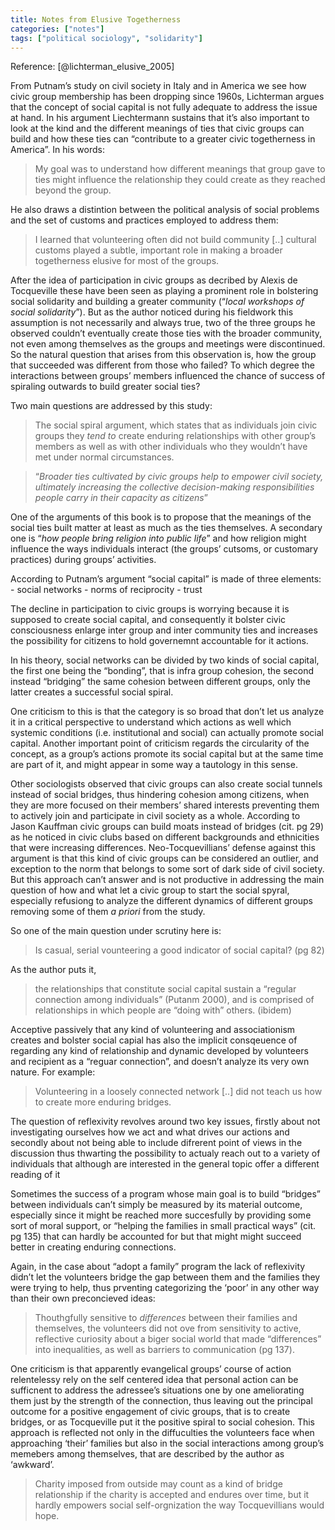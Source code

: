 ```yaml
---
title: Notes from Elusive Togetherness
categories: ["notes"]
tags: ["political sociology", "solidarity"]
---
```


Reference: [@lichterman_elusive_2005]

From Putnam's study on civil society in Italy and in America we see how civic group membership has been dropping since 1960s, Lichterman argues that the concept of social capital is not fully adequate to address the issue at hand. In his argument Liechtermann sustains that it's also important to look at the kind and the different meanings of ties that civic groups can build and how these ties can "contribute to a greater civic togetherness in America". In his words: 

> My goal was to understand how different meanings that group gave to ties might influence the relationship they could create as they reached beyond the group.

He also draws a distintion between the political analysis of social problems and the set of customs and practices employed to address them:

> I learned that volunteering often did not build community [..] cultural customs played a subtle, important role in making a broader togetherness elusive for most of the groups.

After the idea of participation in civic groups as decribed by Alexis de Tocqueville these have been seen as playing a prominent role in bolstering social solidarity and building a greater community ("*local workshops of social solidarity*"). But as the author noticed during his fieldwork this assumption is not necessarily and always true, two of the three groups he observed couldn't eventually create those ties with the broader community, not even among themselves as the groups and meetings were discontinued. So the natural question that arises from this observation is, how the group that succeeded was different from those who failed? To which degree the interactions between groups' members influenced the chance of success of spiraling outwards to build greater social ties?

Two main questions are addressed by this study: 

> The social spiral argument, which states that as individuals join civic groups they *tend to* create enduring relationships with other group's members as well as with other individuals who they wouldn't have met under normal circumstances.

> "*Broader ties cultivated by civic groups help to empower civil society, ultimately increasing the collective decision-making responsibilities people carry in their capacity as citizens*" 

One of the arguments of this book is to propose that the meanings of the social ties built matter at least as much as the ties themselves. A secondary one is "*how people bring religion into public life*" and how religion might influence the ways individuals interact (the groups' cutsoms, or customary practices) during groups' activities.

According to Putnam's argument "social capital" is made of three elements:
- social networks
- norms of reciprocity
- trust

The decline in participation to civic groups is worrying because it is supposed to create social capital, and consequently it bolster civic consciousness enlarge inter group and inter community ties and increases the possibility for citizens to hold governemnt accountable for it actions.

In his theory, social networks can be divided by two kinds of social capital, the first one being the "bonding", that is infra group cohesion, the second instead "bridging" the same cohesion between different groups, only the latter creates a successful social spiral.

One criticism to this is that the category is so broad that don't let us analyze it in a critical perspective to understand which actions as well which systemic conditions (i.e. institutional and social) can actually promote social capital. Another important point of criticism regards the circularity of the concept, as a group's actions promote its social capital but at the same time are part of it, and might appear in some way a tautology in this sense.

Other sociologists observed that civic groups can also create social tunnels instead of social bridges, thus hindering cohesion among citizens, when they are more focused on their members' shared interests preventing them to actively join and participate in civil society as a whole. According to Jason Kauffman civic groups can build moats instead of bridges (cit. pg 29) as he noticed in civic clubs based on different backgrounds and ethnicities that were increasing differences. Neo-Tocquevillians' defense against this argument is that this kind of civic groups can be considered an outlier, and exception to the norm that belongs to some sort of dark side of civil society. But this approach can't answer and is not productive in addressing the main question of how and what let a civic group to start the social spyral, especially refusiong to analyze the different dynamics of different groups removing some of them *a priori* from the study.

So one of the main question under scrutiny here is:

>Is casual, serial vounteering a good indicator of social capital? (pg 82)

As the author puts it,

>the relationships that constitute social capital sustain a "regular connection among individuals" (Putanm 2000), and is comprised of relationships in which people are "doing with" others. (ibidem)

Acceptive passively that any kind of volunteering and associationism creates and bolster social capial has also the implicit consqeuence of regarding any kind of relationship and dynamic developed by volunteers and recipient as a "reguar connection", and doesn't analyze its very own nature. For example:

>Volunteering in a loosely connected network [..] did not teach us how to create more enduring bridges.

The question of reflexivity revolves around two key issues, firstly about not investigating ourselves how we act and what drives our actions and secondly about not being able to include difrerent point of views in the discussion thus thwarting the possibility to actualy reach out to a variety of individuals that although are interested in the general topic offer a different reading of it 

Sometimes the success of a program whose main goal is to build "bridges" between individuals can't simply be measured by its material outcome, especially since it might be reached more succesfully by providing some sort of moral support, or "helping the families in small practical ways" (cit. pg 135) that can hardly be accounted for but that might might succeed better in creating enduring connections.

Again, in the case about "adopt a family" program the lack of reflexivity didn't let the volunteers bridge the gap between them and the families they were trying to help, thus prventing categorizing the 'poor' in any other way than their own preconcieved ideas:

> Thouthgfully sensitive to *differences* between their families and themselves, the volunteers did not ove from sensitivity to active, reflective curiosity about a biger social world that made "differences" into inequalities, as well as barriers to communication (pg 137).

One criticism is that apparently evangelical groups' course of action relentelessy rely on the self centered idea that personal action can be sufficnent to address the adressee's situations one by one ameliorating them just by the strength of the connection, thus leaving out the principal outcome for a positive engagement of civic groups, that is to create bridges, or as Tocqueville put it the positive spiral to social cohesion. This approach is reflected not only in the diffuculties the volunteers face when approaching 'their' families but also in the social interactions among group's memebers among themselves, that are described by the author as 'awkward'.

>Charity imposed from outside may count as a kind of bridge relationship if the charity is accepted and endures over time, but it hardly empowers social self-orgnization the way Tocquevillians would hope.






